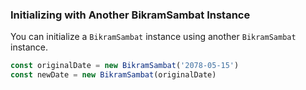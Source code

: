 ### Initializing with Another BikramSambat Instance

You can initialize a `BikramSambat` instance using another `BikramSambat` instance.

```jsx copy
const originalDate = new BikramSambat('2078-05-15')
const newDate = new BikramSambat(originalDate)
```
